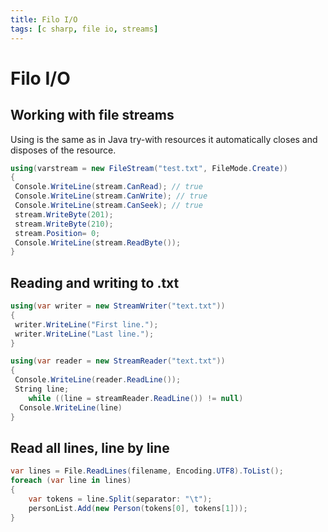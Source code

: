 ```yaml
---
title: Filo I/O
tags: [c sharp, file io, streams]
---
```


# Filo I/O

## Working with file streams

Using is the same as in Java try-with resources it automatically closes and disposes of the resource.

```csharp
using(varstream = new FileStream("test.txt", FileMode.Create))
{
 Console.WriteLine(stream.CanRead); // true
 Console.WriteLine(stream.CanWrite); // true
 Console.WriteLine(stream.CanSeek); // true
 stream.WriteByte(201);
 stream.WriteByte(210);
 stream.Position= 0;
 Console.WriteLine(stream.ReadByte());
}
```

## Reading and writing to .txt

```csharp
using(var writer = new StreamWriter("text.txt"))
{
 writer.WriteLine("First line.");
 writer.WriteLine("Last line.");
}

using(var reader = new StreamReader("text.txt"))
{
 Console.WriteLine(reader.ReadLine());
 String line;
    while ((line = streamReader.ReadLine()) != null)
  Console.WriteLine(line)
}
```

## Read all lines, line by line

```csharp
var lines = File.ReadLines(filename, Encoding.UTF8).ToList();
foreach (var line in lines)
{
    var tokens = line.Split(separator: "\t");
    personList.Add(new Person(tokens[0], tokens[1]));
}
```
